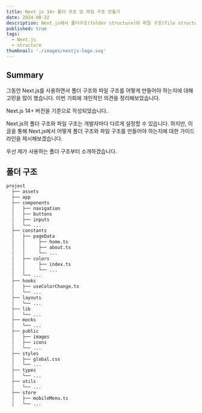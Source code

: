 ```yaml
---
title: Next js 14+ 폴더 구조 및 파일 구조 만들기
date: 2024-08-22
description: Next.js에서 폴더구조(folder structure)와 파일 구조(file structure)를 어떻게 만들어야 하는지 개인적인 의견을 정리해보았습니다.
published: true
tags:
  - Next.js
  - structure
thumbnail: './images/nextjs-logo.svg'
---
```


## Summary

그동안 Next.js를 사용하면서 폴더 구조와 파일 구조를 어떻게 만들어야 하는지에 대해 고민을 많이 했습니다. 이번 기회에 개인적인 의견을 정리해보았습니다.

Next.js 14+ 버전을 기준으로 작성되었습니다.

Next.js의 폴더 구조와 파일 구조는 개발자마다 다르게 설정할 수 있습니다. 하지만, 이 글을 통해 Next.js에서 어떻게 폴더 구조와 파일 구조를 만들어야 하는지에 대한 가이드라인을 제시해보겠습니다.

우선 제가 사용하는 폴더 구조부터 소개하겠습니다.

## 폴더 구조

```bash
project
  ├── assets
  ├── app
  ├── components
  │   ├── navigation
  │   ├── buttons
  │   ├── inputs
  │   └── ...
  ├── constants
  │   ├── pageData
  │   │     ├── home.ts
  │   │     ├── about.ts
  │   │     └── ...
  │   ├── colors
  │   │     ├── index.ts
  │   │     └── ...
  │   └── ...
  ├── hooks
  │   ├── useColorChange.ts
  │   └── ...
  ├── layouts
  │   └── ...
  ├── lib
  │   └── ...
  ├── mocks
  │   └── ...
  ├── public
  │   ├── images
  │   ├── icons
  │   └── ...
  ├── styles
  │   ├── global.css
  │   └── ...
  ├── types
  │   └── ...
  ├── utils
  │   └── ...
  ├── store
  │   ├── mobileMenu.ts
  │   └── ...

```
